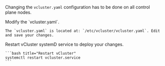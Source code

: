 
Changing the `vcluster.yaml` configuration has to be done on all control plane nodes.

<Flow>
  <Step>
    Modify the `vcluster.yaml`.

    The `vcluster.yaml` is located at: `/etc/vcluster/vcluster.yaml`. Edit and save your changes.
  </Step>
  <Step>
    Restart vCluster systemD service to deploy your changes.

    ```bash title="Restart vCluster"
    systemctl restart vcluster.service
    ```

  </Step>
</Flow>